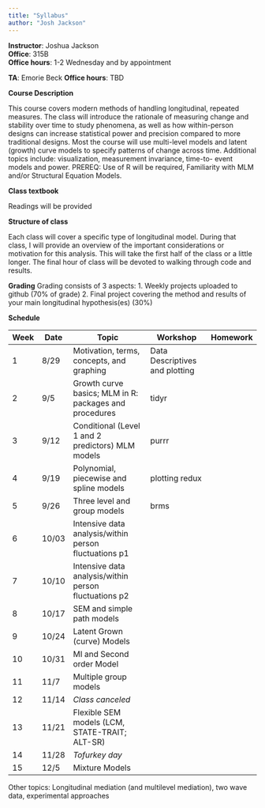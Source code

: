 ```yaml
---
title: "Syllabus"
author: "Josh Jackson"
---
```




**Instructor**: Joshua Jackson  
**Office**: 315B  
**Office hours**: 1-2 Wednesday and by appointment  

**TA**: Emorie Beck
**Office hours**: TBD

**Course Description** 

This course covers modern methods of handling longitudinal, repeated measures. The class will introduce the rationale of measuring change and stability over time to study phenomena, as well as how within-person designs can increase statistical power and precision compared to more traditional designs. Most the course will use multi-level models and latent (growth) curve models to specify patterns of change across time. Additional topics include: visualization, measurement invariance, time-to- event models and power. PREREQ: Use of R will be required, Familiarity with MLM and/or Structural Equation Models.

**Class textbook** 

Readings will be provided

**Structure of class**

Each class will cover a specific type of longitudinal model. During that class, I will provide an overview of the important considerations or motivation for this analysis. This will take the first half of the class or a little longer. The final hour of class will be devoted to walking through code and results.  

**Grading** 
Grading consists of 3 aspects: 
1. Weekly projects uploaded to github (70% of grade)
2. Final project covering the method and results of your main longitudinal hypothesis(es) (30%)

**Schedule**

| Week | Date  |  Topic                      | Workshop             | Homework |
-------|-------|------------------------------|----------------------|----------|
| 1    | 8/29  | Motivation, terms, concepts, and graphing     |  Data Descriptives and plotting     |                  |
| 2    | 9/5    | Growth curve basics; MLM in R: packages and procedures | tidyr |                      |
| 3    | 9/12   |  Conditional (Level 1 and 2 predictors) MLM models  | purrr  |                      |
| 4    | 9/19   |  Polynomial, piecewise and spline models   |  plotting redux     |        |
| 5    | 9/26   |  Three level and group models       |   brms   |                      |
| 6    | 10/03  | Intensive data analysis/within person fluctuations p1 | |                      |
| 7    | 10/10  | Intensive data analysis/within person fluctuations p2 |  |                      |
| 8    | 10/17   |   SEM and simple path models                    |         |         |
| 9    | 10/24  | Latent Grown (curve) Models   |              |                      |
| 10   | 10/31  |   MI and Second order Model |                    |                      |
| 11   | 11/7  |    Multiple group models |             |                      |
| 12   | 11/14   |  *Class canceled*     |                   |                      |
| 13   | 11/21  |  Flexible SEM models (LCM, STATE-TRAIT; ALT-SR) |           |                      |
| 14   | 11/28  |  *Tofurkey day*           |                          |                      |
| 15   | 12/5  |  Mixture Models   |      |                |

Other topics: Longitudinal mediation (and multilevel mediation), two wave data, experimental approaches 
